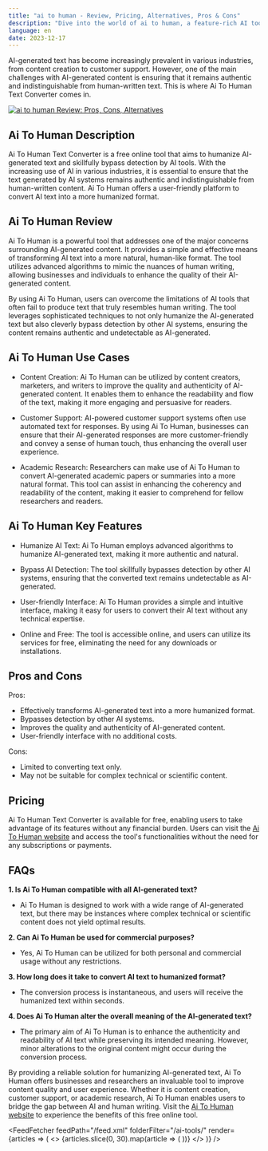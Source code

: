 ```yaml
---
title: "ai to human - Review, Pricing, Alternatives, Pros & Cons"
description: "Dive into the world of ai to human, a feature-rich AI tool. Learn about its features, pricing, and how it's making an impact. Don't miss out!"
language: en
date: 2023-12-17
---
```

        
AI-generated text has become increasingly prevalent in various industries, from content creation to customer support. However, one of the main challenges with AI-generated content is ensuring that it remains authentic and indistinguishable from human-written text. This is where Ai To Human Text Converter comes in.


<BlogHeader />


[![ai to human Review: Pros, Cons, Alternatives](/ai-tools/ai-to-human.png)](https://aitohumantextconverter.com/)



## Ai To Human Description

Ai To Human Text Converter is a free online tool that aims to humanize AI-generated text and skillfully bypass detection by AI tools. With the increasing use of AI in various industries, it is essential to ensure that the text generated by AI systems remains authentic and indistinguishable from human-written content. Ai To Human offers a user-friendly platform to convert AI text into a more humanized format.

## Ai To Human Review

Ai To Human is a powerful tool that addresses one of the major concerns surrounding AI-generated content. It provides a simple and effective means of transforming AI text into a more natural, human-like format. The tool utilizes advanced algorithms to mimic the nuances of human writing, allowing businesses and individuals to enhance the quality of their AI-generated content.

By using Ai To Human, users can overcome the limitations of AI tools that often fail to produce text that truly resembles human writing. The tool leverages sophisticated techniques to not only humanize the AI-generated text but also cleverly bypass detection by other AI systems, ensuring the content remains authentic and undetectable as AI-generated.

## Ai To Human Use Cases

- Content Creation: Ai To Human can be utilized by content creators, marketers, and writers to improve the quality and authenticity of AI-generated content. It enables them to enhance the readability and flow of the text, making it more engaging and persuasive for readers.

- Customer Support: AI-powered customer support systems often use automated text for responses. By using Ai To Human, businesses can ensure that their AI-generated responses are more customer-friendly and convey a sense of human touch, thus enhancing the overall user experience.

- Academic Research: Researchers can make use of Ai To Human to convert AI-generated academic papers or summaries into a more natural format. This tool can assist in enhancing the coherency and readability of the content, making it easier to comprehend for fellow researchers and readers.

## Ai To Human Key Features

- Humanize AI Text: Ai To Human employs advanced algorithms to humanize AI-generated text, making it more authentic and natural.

- Bypass AI Detection: The tool skillfully bypasses detection by other AI systems, ensuring that the converted text remains undetectable as AI-generated.

- User-friendly Interface: Ai To Human provides a simple and intuitive interface, making it easy for users to convert their AI text without any technical expertise.

- Online and Free: The tool is accessible online, and users can utilize its services for free, eliminating the need for any downloads or installations.

## Pros and Cons

Pros:
- Effectively transforms AI-generated text into a more humanized format.
- Bypasses detection by other AI systems.
- Improves the quality and authenticity of AI-generated content.
- User-friendly interface with no additional costs.

Cons:
- Limited to converting text only.
- May not be suitable for complex technical or scientific content.

## Pricing

Ai To Human Text Converter is available for free, enabling users to take advantage of its features without any financial burden. Users can visit the [Ai To Human website](https://aitohumantextconverter.com/) and access the tool's functionalities without the need for any subscriptions or payments.

## FAQs

**1. Is Ai To Human compatible with all AI-generated text?**
- Ai To Human is designed to work with a wide range of AI-generated text, but there may be instances where complex technical or scientific content does not yield optimal results.

**2. Can Ai To Human be used for commercial purposes?**
- Yes, Ai To Human can be utilized for both personal and commercial usage without any restrictions.

**3. How long does it take to convert AI text to humanized format?**
- The conversion process is instantaneous, and users will receive the humanized text within seconds.

**4. Does Ai To Human alter the overall meaning of the AI-generated text?**
- The primary aim of Ai To Human is to enhance the authenticity and readability of AI text while preserving its intended meaning. However, minor alterations to the original content might occur during the conversion process.

By providing a reliable solution for humanizing AI-generated text, Ai To Human offers businesses and researchers an invaluable tool to improve content quality and user experience. Whether it is content creation, customer support, or academic research, Ai To Human enables users to bridge the gap between AI and human writing. Visit the [Ai To Human website](https://aitohumantextconverter.com/) to experience the benefits of this free online tool.


<AdComponent />


<FeedFetcher feedPath="/feed.xml" folderFilter="/ai-tools/" render={articles => (
    <>
        <Cards>
            {articles.slice(0, 30).map(article => (
                <Card key={article.link} title={article.title} href={article.link} />
            ))}
        </Cards>
    </>
)} />


